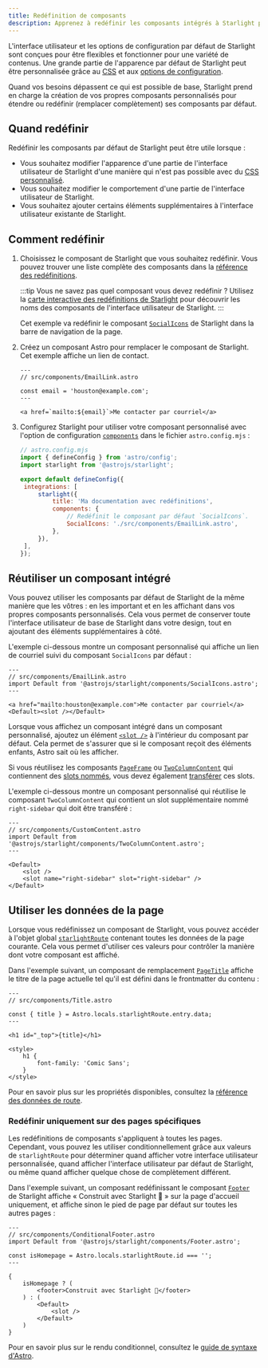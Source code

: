 ```yaml
---
title: Redéfinition de composants
description: Apprenez à redéfinir les composants intégrés à Starlight pour ajouter des éléments personnalisés à l’interface utilisateur de votre site de documentation.
---
```



L'interface utilisateur et les options de configuration par défaut de Starlight sont conçues pour être flexibles et fonctionner pour une variété de contenus. Une grande partie de l'apparence par défaut de Starlight peut être personnalisée grâce au [CSS](/fr/guides/css-and-tailwind/) et aux [options de configuration](/fr/guides/customization/).

Quand vos besoins dépassent ce qui est possible de base, Starlight prend en charge la création de vos propres composants personnalisés pour étendre ou redéfinir (remplacer complètement) ses composants par défaut.

## Quand redéfinir

Redéfinir les composants par défaut de Starlight peut être utile lorsque :

- Vous souhaitez modifier l'apparence d'une partie de l'interface utilisateur de Starlight d'une manière qui n'est pas possible avec du [CSS personnalisé](/fr/guides/css-and-tailwind/).
- Vous souhaitez modifier le comportement d'une partie de l'interface utilisateur de Starlight.
- Vous souhaitez ajouter certains éléments supplémentaires à l'interface utilisateur existante de Starlight.

## Comment redéfinir

<Steps>

1. Choisissez le composant de Starlight que vous souhaitez redéfinir.
   Vous pouvez trouver une liste complète des composants dans la [référence des redéfinitions](/fr/reference/overrides/).

   :::tip
   Vous ne savez pas quel composant vous devez redéfinir ? Utilisez la [carte interactive des redéfinitions de Starlight](https://starlight-overrides-map.netlify.app/) pour découvrir les noms des composants de l'interface utilisateur de Starlight.
   :::

   Cet exemple va redéfinir le composant [`SocialIcons`](/fr/reference/overrides/#socialicons) de Starlight dans la barre de navigation de la page.

2. Créez un composant Astro pour remplacer le composant de Starlight.
   Cet exemple affiche un lien de contact.

   ```astro
   ---
   // src/components/EmailLink.astro

   const email = 'houston@example.com';
   ---

   <a href=`mailto:${email}`>Me contacter par courriel</a>
   ```

3. Configurez Starlight pour utiliser votre composant personnalisé avec l'option de configuration [`components`](/fr/reference/configuration/#components) dans le fichier `astro.config.mjs` :

   ```js {9-12}
   // astro.config.mjs
   import { defineConfig } from 'astro/config';
   import starlight from '@astrojs/starlight';

   export default defineConfig({
   	integrations: [
   		starlight({
   			title: 'Ma documentation avec redéfinitions',
   			components: {
   				// Redéfinit le composant par défaut `SocialIcons`.
   				SocialIcons: './src/components/EmailLink.astro',
   			},
   		}),
   	],
   });
   ```

</Steps>

## Réutiliser un composant intégré

Vous pouvez utiliser les composants par défaut de Starlight de la même manière que les vôtres : en les important et en les affichant dans vos propres composants personnalisés. Cela vous permet de conserver toute l'interface utilisateur de base de Starlight dans votre design, tout en ajoutant des éléments supplémentaires à côté.

L'exemple ci-dessous montre un composant personnalisé qui affiche un lien de courriel suivi du composant `SocialIcons` par défaut :

```astro {3,7}
---
// src/components/EmailLink.astro
import Default from '@astrojs/starlight/components/SocialIcons.astro';
---

<a href="mailto:houston@example.com">Me contacter par courriel</a>
<Default><slot /></Default>
```

Lorsque vous affichez un composant intégré dans un composant personnalisé, ajoutez un élément [`<slot />`](https://docs.astro.build/fr/basics/astro-components/#les-slots) à l'intérieur du composant par défaut. Cela permet de s'assurer que si le composant reçoit des éléments enfants, Astro sait où les afficher.

Si vous réutilisez les composants [`PageFrame`](/fr/reference/overrides/#pageframe) ou [`TwoColumnContent`](/fr/reference/overrides/#twocolumncontent) qui contiennent des [slots nommés](https://docs.astro.build/fr/basics/astro-components/#les-slots-nomm%C3%A9s), vous devez également [transférer](https://docs.astro.build/fr/basics/astro-components/#transf%C3%A9rer-des-slots) ces slots.

L'exemple ci-dessous montre un composant personnalisé qui réutilise le composant `TwoColumnContent` qui contient un slot supplémentaire nommé `right-sidebar` qui doit être transféré :

```astro {8}
---
// src/components/CustomContent.astro
import Default from '@astrojs/starlight/components/TwoColumnContent.astro';
---

<Default>
	<slot />
	<slot name="right-sidebar" slot="right-sidebar" />
</Default>
```

## Utiliser les données de la page

Lorsque vous redéfinissez un composant de Starlight, vous pouvez accéder à l'objet global [`starlightRoute`](/fr/guides/route-data/) contenant toutes les données de la page courante.
Cela vous permet d'utiliser ces valeurs pour contrôler la manière dont votre composant est affiché.

Dans l'exemple suivant, un composant de remplacement [`PageTitle`](/fr/reference/overrides/#pagetitle) affiche le titre de la page actuelle tel qu'il est défini dans le frontmatter du contenu :

```astro {4} "{title}"
---
// src/components/Title.astro

const { title } = Astro.locals.starlightRoute.entry.data;
---

<h1 id="_top">{title}</h1>

<style>
	h1 {
		font-family: 'Comic Sans';
	}
</style>
```

Pour en savoir plus sur les propriétés disponibles, consultez la [référence des données de route](/fr/reference/route-data/).

### Redéfinir uniquement sur des pages spécifiques

Les redéfinitions de composants s'appliquent à toutes les pages. Cependant, vous pouvez les utiliser conditionnellement grâce aux valeurs de `starlightRoute` pour déterminer quand afficher votre interface utilisateur personnalisée, quand afficher l'interface utilisateur par défaut de Starlight, ou même quand afficher quelque chose de complètement différent.

Dans l'exemple suivant, un composant redéfinissant le composant [`Footer`](/fr/reference/overrides/#footer) de Starlight affiche « Construit avec Starlight 🌟 » sur la page d'accueil uniquement, et affiche sinon le pied de page par défaut sur toutes les autres pages :

```astro
---
// src/components/ConditionalFooter.astro
import Default from '@astrojs/starlight/components/Footer.astro';

const isHomepage = Astro.locals.starlightRoute.id === '';
---

{
	isHomepage ? (
		<footer>Construit avec Starlight 🌟</footer>
	) : (
		<Default>
			<slot />
		</Default>
	)
}
```

Pour en savoir plus sur le rendu conditionnel, consultez le [guide de syntaxe d'Astro](https://docs.astro.build/fr/basics/astro-syntax/#html-dynamique).

